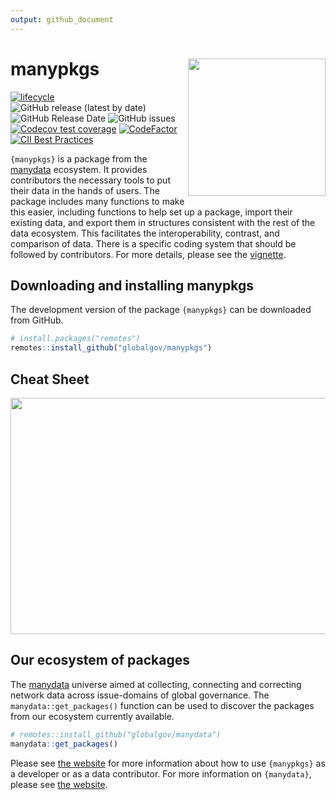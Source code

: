 ```yaml
---
output: github_document
---
```

# manypkgs <img src="man/figures/manypkgslogo.png" align="right" width="220"/>

<!-- badges: start -->
[![lifecycle](https://img.shields.io/badge/lifecycle-experimental-orange.svg)](https://www.tidyverse.org/lifecycle/#experimental)
![GitHub release (latest by date)](https://img.shields.io/github/v/release/globalgov/manypkgs)
![GitHub Release Date](https://img.shields.io/github/release-date/globalgov/manypkgs)
![GitHub issues](https://img.shields.io/github/issues-raw/globalgov/manypkgs)
<!-- [![HitCount](http://hits.dwyl.com/globalgov/manydata.svg)](http://hits.dwyl.com/globalgov/manydata) -->
[![Codecov test coverage](https://codecov.io/gh/globalgov/manypkgs/branch/main/graph/badge.svg)](https://codecov.io/gh/globalgov/manypkgs?branch=main)
[![CodeFactor](https://www.codefactor.io/repository/github/globalgov/manypkgs/badge)](https://www.codefactor.io/repository/github/globalgov/manypkgs)
[![CII Best Practices](https://bestpractices.coreinfrastructure.org/projects/4867/badge)](https://bestpractices.coreinfrastructure.org/projects/4867)
<!-- ![GitHub All Releases](https://img.shields.io/github/downloads/jhollway/roctopus/total) -->
<!-- badges: end -->

`{manypkgs}` is a package from the [manydata](https://github.com/globalgov/manydata) ecosystem. 
It provides contributors the necessary tools to put their data in the hands of users.
The package includes many functions to make this easier, including functions to help set up a package, 
import their existing data, and export them in structures consistent with the rest of the data ecosystem.
This facilitates the interoperability, contrast, and comparison of data.
There is a specific coding system that should be followed by contributors.
For more details, please see the [vignette](https://globalgov.github.io/manypkgs/articles/developer.html).

## Downloading and installing manypkgs

The development version of the package `{manypkgs}` can be downloaded from GitHub. 

```r
# install.packages("remotes")
remotes::install_github("globalgov/manypkgs")
```

## Cheat Sheet

<a href="https://github.com/globalgov/manypkgs/blob/main/man/figures/cheatsheet.pdf"><img src="https://raw.githubusercontent.com/globalgov/manypkgs/main/man/figures/cheatsheet.png" width="525" height="378"/></a>

## Our ecosystem of packages

The [manydata](https://github.com/globalgov/manydata) universe aimed at collecting, connecting and correcting network data across issue-domains of global governance. 
The `manydata::get_packages()` function can be used to discover the packages from our ecosystem currently available.

```r
# remotes::install_github("globalgov/manydata")
manydata::get_packages()
```

Please see [the website](https://globalgov.github.io/manypkgs/) for more information about how to use `{manypkgs}` as a developer or as a data contributor.
For more information on `{manydata}`, please see [the website](https://globalgov.github.io/manydata/).
